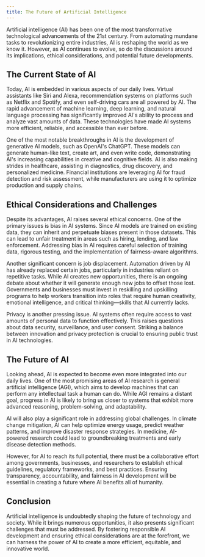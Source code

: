 ```yaml
---
title: The Future of Artificial Intelligence
---
```


Artificial intelligence (AI) has been one of the most transformative technological advancements of the 21st century. From automating mundane tasks to revolutionizing entire industries, AI is reshaping the world as we know it. However, as AI continues to evolve, so do the discussions around its implications, ethical considerations, and potential future developments.

## The Current State of AI

Today, AI is embedded in various aspects of our daily lives. Virtual assistants like Siri and Alexa, recommendation systems on platforms such as Netflix and Spotify, and even self-driving cars are all powered by AI. The rapid advancement of machine learning, deep learning, and natural language processing has significantly improved AI's ability to process and analyze vast amounts of data. These technologies have made AI systems more efficient, reliable, and accessible than ever before.

One of the most notable breakthroughs in AI is the development of generative AI models, such as OpenAI's ChatGPT. These models can generate human-like text, create art, and even write code, demonstrating AI's increasing capabilities in creative and cognitive fields. AI is also making strides in healthcare, assisting in diagnostics, drug discovery, and personalized medicine. Financial institutions are leveraging AI for fraud detection and risk assessment, while manufacturers are using it to optimize production and supply chains.

## Ethical Considerations and Challenges

Despite its advantages, AI raises several ethical concerns. One of the primary issues is bias in AI systems. Since AI models are trained on existing data, they can inherit and perpetuate biases present in those datasets. This can lead to unfair treatment in areas such as hiring, lending, and law enforcement. Addressing bias in AI requires careful selection of training data, rigorous testing, and the implementation of fairness-aware algorithms.

Another significant concern is job displacement. Automation driven by AI has already replaced certain jobs, particularly in industries reliant on repetitive tasks. While AI creates new opportunities, there is an ongoing debate about whether it will generate enough new jobs to offset those lost. Governments and businesses must invest in reskilling and upskilling programs to help workers transition into roles that require human creativity, emotional intelligence, and critical thinking—skills that AI currently lacks.

Privacy is another pressing issue. AI systems often require access to vast amounts of personal data to function effectively. This raises questions about data security, surveillance, and user consent. Striking a balance between innovation and privacy protection is crucial to ensuring public trust in AI technologies.

## The Future of AI

Looking ahead, AI is expected to become even more integrated into our daily lives. One of the most promising areas of AI research is general artificial intelligence (AGI), which aims to develop machines that can perform any intellectual task a human can do. While AGI remains a distant goal, progress in AI is likely to bring us closer to systems that exhibit more advanced reasoning, problem-solving, and adaptability.

AI will also play a significant role in addressing global challenges. In climate change mitigation, AI can help optimize energy usage, predict weather patterns, and improve disaster response strategies. In medicine, AI-powered research could lead to groundbreaking treatments and early disease detection methods.

However, for AI to reach its full potential, there must be a collaborative effort among governments, businesses, and researchers to establish ethical guidelines, regulatory frameworks, and best practices. Ensuring transparency, accountability, and fairness in AI development will be essential in creating a future where AI benefits all of humanity.

## Conclusion

Artificial intelligence is undoubtedly shaping the future of technology and society. While it brings numerous opportunities, it also presents significant challenges that must be addressed. By fostering responsible AI development and ensuring ethical considerations are at the forefront, we can harness the power of AI to create a more efficient, equitable, and innovative world.